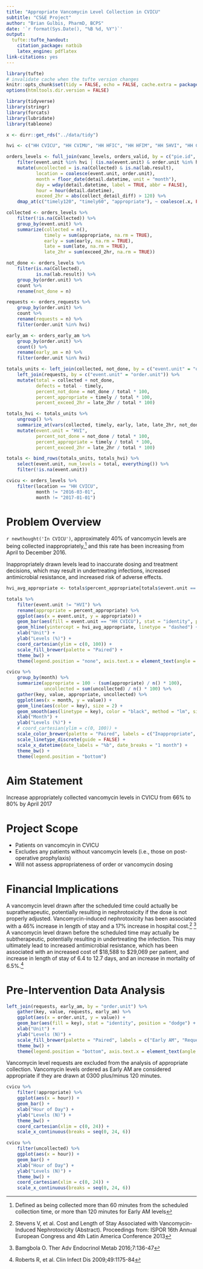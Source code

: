 ```yaml
---
title: "Appropriate Vancomycin Level Collection in CVICU"
subtitle: "CS&E Project"
author: "Brian Gulbis, PharmD, BCPS"
date: '`r format(Sys.Date(), "%B %d, %Y")`'
output:
  tufte::tufte_handout:
    citation_package: natbib
    latex_engine: pdflatex
link-citations: yes
---
```


```r
library(tufte)
# invalidate cache when the tufte version changes
knitr::opts_chunk$set(tidy = FALSE, echo = FALSE, cache.extra = packageVersion('tufte'))
options(htmltools.dir.version = FALSE)
```

```r
library(tidyverse)
library(stringr)
library(forcats)
library(lubridate)
library(tableone)

x <- dirr::get_rds("../data/tidy")

hvi <- c("HH CVICU", "HH CVIMU", "HH HFIC", "HH HFIM", "HH 5HVI", "HH CCU", "HVI CIMU")

orders_levels <- full_join(vanc_levels, orders_valid, by = c("pie.id", "order.id")) %>%
    filter(event.unit %in% hvi | (is.na(event.unit) & order.unit %in% hvi)) %>%
    mutate(uncollected = is.na(Collected) & is.na(lab.result),
           location = coalesce(event.unit, order.unit),
           month = floor_date(detail.datetime, unit = "month"),
           day = wday(detail.datetime, label = TRUE, abbr = FALSE),
           hour = hour(detail.datetime),
           exceed_2hr = abs(collect_detail_diff) > 120) %>%
    dmap_at(c("timely120", "timely60", "appropriate"), ~ coalesce(.x, FALSE))

collected <- orders_levels %>%
    filter(!is.na(Collected)) %>%
    group_by(event.unit) %>%
    summarize(collected = n(),
              timely = sum(appropriate, na.rm = TRUE),
              early = sum(early, na.rm = TRUE),
              late = sum(late, na.rm = TRUE),
              late_2hr = sum(exceed_2hr, na.rm = TRUE)) 

not_done <- orders_levels %>%
    filter(is.na(Collected),
           is.na(lab.result)) %>%
    group_by(order.unit) %>%
    count %>%
    rename(not_done = n)

requests <- orders_requests %>%
    group_by(order.unit) %>%
    count %>%
    rename(requests = n) %>%
    filter(order.unit %in% hvi)

early_am <- orders_early_am %>%
    group_by(order.unit) %>%
    count() %>%
    rename(early_am = n) %>%
    filter(order.unit %in% hvi) 

totals_units <- left_join(collected, not_done, by = c("event.unit" = "order.unit")) %>%
    left_join(requests, by = c("event.unit" = "order.unit")) %>%
    mutate(total = collected + not_done,
           defects = total - timely,
           percent_not_done = not_done / total * 100,
           percent_appropriate = timely / total * 100,
           percent_exceed_2hr = late_2hr / total * 100)

totals_hvi <- totals_units %>%
    ungroup() %>%
    summarize_at(vars(collected, timely, early, late, late_2hr, not_done, requests, total, defects), funs(sum), na.rm = TRUE) %>%
    mutate(event.unit = "HVI",
           percent_not_done = not_done / total * 100,
           percent_appropriate = timely / total * 100,
           percent_exceed_2hr = late_2hr / total * 100) 

totals <- bind_rows(totals_units, totals_hvi) %>%
    select(event.unit, num_levels = total, everything()) %>%
    filter(!is.na(event.unit))

cvicu <- orders_levels %>%
    filter(location == "HH CVICU",
           month != "2016-03-01",
           month != "2017-01-01") 
```

# Problem Overview

`r newthought('In CVICU')`, approximately 40% of vancomycin levels are being collected inappropriately,^[Defined as being collected more than 60 minutes from the scheduled collection time, or more than 120 minutes for Early AM levels] and this rate has been increasing from April to December 2016.   


Inappropriately drawn levels lead to inaccurate dosing and treatment decisions, which may result in undertreating infections, increased antimicrobial resistance, and increased risk of adverse effects.  

```r
hvi_avg_appropriate <- totals$percent_appropriate[totals$event.unit == "HVI"]

totals %>%
    filter(event.unit != "HVI") %>%
    rename(appropriate = percent_appropriate) %>%
    ggplot(aes(x = event.unit, y = appropriate)) +
    geom_bar(aes(fill = event.unit == "HH CVICU"), stat = "identity", position = "dodge") +
    geom_hline(yintercept = hvi_avg_appropriate, linetype = "dashed") +
    xlab("Unit") +
    ylab("Levels (%)") +
    coord_cartesian(ylim = c(0, 100)) +
    scale_fill_brewer(palette = "Paired") +
    theme_bw() +
    theme(legend.position = "none", axis.text.x = element_text(angle = 45, hjust = 1))
```

```r
cvicu %>%
    group_by(month) %>%
    summarize(appropriate = 100 - (sum(appropriate) / n() * 100),
              uncollected = sum(uncollected) / n() * 100) %>%
    gather(key, value, appropriate, uncollected) %>%
    ggplot(aes(x = month, y = value)) +
    geom_line(aes(color = key), size = 2) + 
    geom_smooth(aes(linetype = key), color = "black", method = "lm", size = 0.5) +
    xlab("Month") +
    ylab("Levels (%)") +
    # coord_cartesian(ylim = c(0, 100)) +
    scale_color_brewer(palette = "Paired", labels = c("Inappropriate", "Uncollected"), guide = guide_legend(title = NULL)) +
    scale_linetype_discrete(guide = FALSE) +
    scale_x_datetime(date_labels = "%b", date_breaks = "1 month") +
    theme_bw() +
    theme(legend.position = "bottom")
```
# Aim Statement

Increase appropriately collected vancomycin levels in CVICU from 66% to 80% by April 2017

# Project Scope

* Patients on vancomcyin in CVICU
* Excludes any patients without vancomycin levels (i.e., those on post-operative prophylaxis)
* Will not assess appropriateness of order or vancomycin dosing

# Financial Implications

A vancomycin level drawn after the scheduled time could actually be supratherapeutic, potentially resulting in nephrotoxicity if the dose is not properly adjusted. Vancomycin-induced nephrotoxicity has been associated with a 46% increase in length of stay and a 17% increase in hospital cost.^[Stevens V, et al. Cost and Length of Stay Associated with Vancomycin-Induced Nephrotoxicity (Abstract). Proceedings from: ISPOR 16th Annual European Congress and 4th Latin America Conference 2013] ^[Bamgbola O. Ther Adv Endocrinol Metab 2016;7:136-47] A vancomycin level drawn before the scheduled time may actually be subtherapeutic, potentially resulting in undertreating the infection. This may ultimately lead to increased antimicrobial resistance, which has been associated with an increased cost of $18,588 to $29,069 per patient, and increase in length of stay of 6.4 to 12.7 days, and an increase in mortality of 6.5%.^[Roberts R, et al. Clin Infect Dis 2009;49:1175-84]

# Pre-Intervention Data Analysis

```r
left_join(requests, early_am, by = "order.unit") %>%
    gather(key, value, requests, early_am) %>%
    ggplot(aes(x = order.unit, y = value)) +
    geom_bar(aes(fill = key), stat = "identity", position = "dodge") +
    xlab("Unit") +
    ylab("Levels (N)") + 
    scale_fill_brewer(palette = "Paired", labels = c("Early AM", "Request"), guide = guide_legend(title = NULL)) +
    theme_bw() +
    theme(legend.position = "bottom", axis.text.x = element_text(angle = 45, hjust = 1))
```

Vancomycin level requests are excluded from the analysis of appropriate collection. Vancomycin levels ordered as Early AM are considered appropriate if they are drawn at 0300 plus/minus 120 minutes.

```r
cvicu %>%
    filter(!appropriate) %>%
    ggplot(aes(x = hour)) +
    geom_bar() +
    xlab("Hour of Day") +
    ylab("Levels (N)") +
    theme_bw() +
    coord_cartesian(xlim = c(0, 24)) +
    scale_x_continuous(breaks = seq(0, 24, 6))
```


```r
cvicu %>%
    filter(uncollected) %>%
    ggplot(aes(x = hour)) +
    geom_bar() +
    xlab("Hour of Day") +
    ylab("Levels (N)") +
    theme_bw() +
    coord_cartesian(xlim = c(0, 24)) +
    scale_x_continuous(breaks = seq(0, 24, 6))
```
